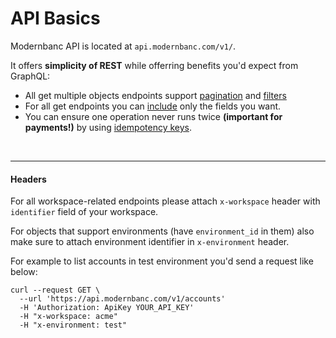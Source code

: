 # API Basics

Modernbanc API is located at `api.modernbanc.com/v1/`.

It offers **simplicity of REST** while offerring benefits you'd expect from GraphQL:

- All get multiple objects endpoints support [pagination](/pagination) and [filters](/filters)
- For all get endpoints you can [include](/include) only the fields you want.
- You can ensure one operation never runs twice **(important for payments!)** by using [idempotency keys](/idempotency).

<br />

---

#### Headers

For all workspace-related endpoints please attach `x-workspace` header with `identifier` field of your workspace.

For objects that support environments (have `environment_id` in them) also make sure to attach environment identifier in `x-environment` header.

For example to list accounts in test environment you'd send a request like below:

```shell showLineNumbers
curl --request GET \
  --url 'https://api.modernbanc.com/v1/accounts'
  -H 'Authorization: ApiKey YOUR_API_KEY'
  -H "x-workspace: acme"
  -H "x-environment: test"
```
